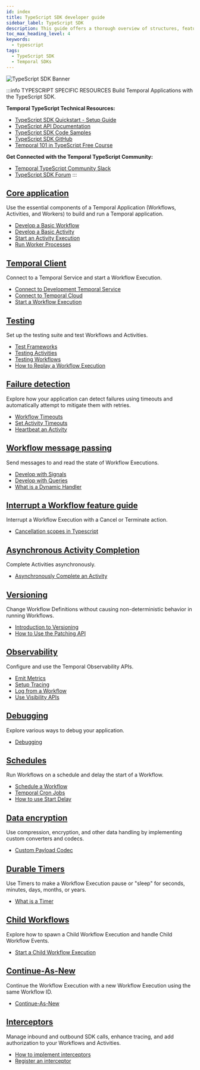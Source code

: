 ```yaml
---
id: index
title: TypeScript SDK developer guide
sidebar_label: TypeScript SDK
description: This guide offers a thorough overview of structures, features, and best practices for developing with Temporal's TypeScript SDK, including Workflows, Client, Testing, Failure Detection, and more.
toc_max_heading_level: 4
keywords:
  - typescript
tags:
  - TypeScript SDK
  - Temporal SDKs
---
```



![TypeScript SDK Banner](/img/assets/banner-typescript-temporal.png)

:::info TYPESCRIPT SPECIFIC RESOURCES
Build Temporal Applications with the TypeScript SDK.

**Temporal TypeScript Technical Resources:**

- [TypeScript SDK Quickstart - Setup Guide](https://docs.temporal.io/develop/python/set-up-your-local-typescript)
- [TypeScript API Documentation](https://typescript.temporal.io)
- [TypeScript SDK Code Samples](https://github.com/temporalio/samples-typescript)
- [TypeScript SDK GitHub](https://github.com/temporalio/sdk-typescript)
- [Temporal 101 in TypeScript Free Course](https://learn.temporal.io/courses/temporal_101/typescript/)

**Get Connected with the Temporal TypeScript Community:**

- [Temporal TypeScript Community Slack](https://temporalio.slack.com/archives/C01DKSMU94L)
- [TypeScript SDK Forum](https://community.temporal.io/tag/typescript-sdk)
  :::

## [Core application](/develop/typescript/core-application)

Use the essential components of a Temporal Application (Workflows, Activities, and Workers) to build and run a Temporal application.

- [Develop a Basic Workflow](/develop/typescript/core-application#develop-workflows)
- [Develop a Basic Activity](/develop/typescript/core-application#develop-activities)
- [Start an Activity Execution](/develop/typescript/core-application#activity-execution)
- [Run Worker Processes](/develop/typescript/core-application#run-a-dev-worker)

## [Temporal Client](/develop/typescript/temporal-clients)

Connect to a Temporal Service and start a Workflow Execution.

- [Connect to Development Temporal Service](/develop/typescript/temporal-clients#connect-to-development-service)
- [Connect to Temporal Cloud](/develop/typescript/temporal-clients#connect-to-temporal-cloud)
- [Start a Workflow Execution](/develop/typescript/temporal-clients#start-workflow-execution)

## [Testing](/develop/typescript/testing-suite)

Set up the testing suite and test Workflows and Activities.

- [Test Frameworks](/develop/typescript/testing-suite#test-frameworks)
- [Testing Activities](/develop/typescript/testing-suite#test-activities)
- [Testing Workflows](/develop/typescript/testing-suite#test-workflows)
- [How to Replay a Workflow Execution](/develop/typescript/testing-suite#replay)

## [Failure detection](/develop/typescript/failure-detection)

Explore how your application can detect failures using timeouts and automatically attempt to mitigate them with retries.

- [Workflow Timeouts](/develop/typescript/failure-detection#workflow-timeouts)
- [Set Activity Timeouts](/develop/typescript/failure-detection#activity-timeouts)
- [Heartbeat an Activity](/develop/typescript/failure-detection#activity-heartbeats)

## [Workflow message passing](/develop/typescript/message-passing)

Send messages to and read the state of Workflow Executions.

- [Develop with Signals](/develop/typescript/message-passing#signals)
- [Develop with Queries](/develop/typescript/message-passing#queries)
- [What is a Dynamic Handler](/develop/typescript/message-passing#dynamic-handler)

## [Interrupt a Workflow feature guide](/develop/typescript/cancellation)

Interrupt a Workflow Execution with a Cancel or Terminate action.

- [Cancellation scopes in Typescript](/develop/typescript/cancellation#cancellation-scopes)

## [Asynchronous Activity Completion](/develop/typescript/asynchronous-activity-completion)

Complete Activities asynchronously.

- [Asynchronously Complete an Activity](/develop/typescript/asynchronous-activity-completion)

## [Versioning](/develop/typescript/versioning)

Change Workflow Definitions without causing non-deterministic behavior in running Workflows.

- [Introduction to Versioning](/develop/typescript/versioning)
- [How to Use the Patching API](/develop/typescript/versioning#patching)

## [Observability](/develop/typescript/observability)

Configure and use the Temporal Observability APIs.

- [Emit Metrics](/develop/typescript/observability#metrics)
- [Setup Tracing](/develop/typescript/observability#tracing)
- [Log from a Workflow](/develop/typescript/observability#logging)
- [Use Visibility APIs](/develop/typescript/observability#visibility)

## [Debugging](/develop/typescript/debugging)

Explore various ways to debug your application.

- [Debugging](/develop/typescript/debugging)

## [Schedules](/develop/typescript/schedules)

Run Workflows on a schedule and delay the start of a Workflow.

- [Schedule a Workflow](/develop/typescript/schedules#schedule-a-workflow)
- [Temporal Cron Jobs](/develop/typescript/schedules#temporal-cron-jobs)
- [How to use Start Delay](/develop/typescript/schedules#start-delay)

## [Data encryption](/develop/typescript/converters-and-encryption)

Use compression, encryption, and other data handling by implementing custom converters and codecs.

- [Custom Payload Codec](/develop/typescript/converters-and-encryption#custom-payload-conversion)

## [Durable Timers](/develop/typescript/timers)

Use Timers to make a Workflow Execution pause or "sleep" for seconds, minutes, days, months, or years.

- [What is a Timer](/develop/typescript/timers)

## [Child Workflows](/develop/typescript/child-workflows)

Explore how to spawn a Child Workflow Execution and handle Child Workflow Events.

- [Start a Child Workflow Execution](/develop/typescript/child-workflows)

## [Continue-As-New](/develop/typescript/continue-as-new)

Continue the Workflow Execution with a new Workflow Execution using the same Workflow ID.

- [Continue-As-New](/develop/typescript/continue-as-new)

## [Interceptors](/develop/typescript/interceptors)

Manage inbound and outbound SDK calls, enhance tracing, and add authorization to your Workflows and Activities.

- [How to implement interceptors](/develop/typescript/interceptors#interceptors)
- [Register an interceptor](/develop/typescript/interceptors#register-interceptor)
